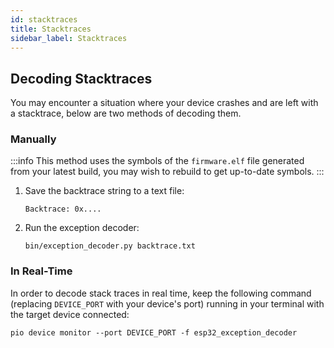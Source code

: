 ```yaml
---
id: stacktraces
title: Stacktraces
sidebar_label: Stacktraces
---
```


## Decoding Stacktraces

You may encounter a situation where your device crashes and are left with a stacktrace, below are two methods of decoding them.

### Manually

:::info
This method uses the symbols of the `firmware.elf` file generated from your latest build, you may wish to rebuild to get up-to-date symbols.
:::

1. Save the backtrace string to a text file:

   ```text title="backtrace.txt"
   Backtrace: 0x....
   ```

2. Run the exception decoder:
   ```shell
   bin/exception_decoder.py backtrace.txt
   ```

### In Real-Time

In order to decode stack traces in real time, keep the following command (replacing `DEVICE_PORT` with your device's port) running in your terminal with the target device connected:

```shell
pio device monitor --port DEVICE_PORT -f esp32_exception_decoder
```
